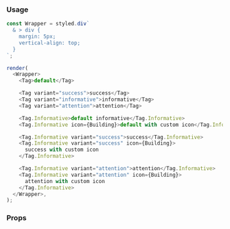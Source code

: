 ### Usage

```javascript state
const Wrapper = styled.div`
  & > div {
    margin: 5px;
    vertical-align: top;
  }
`;

render(
  <Wrapper>
    <Tag>default</Tag>

    <Tag variant="success">success</Tag>
    <Tag variant="informative">informative</Tag>
    <Tag variant="attention">attention</Tag>

    <Tag.Informative>default informative</Tag.Informative>
    <Tag.Informative icon={Building}>default with custom icon</Tag.Informative>

    <Tag.Informative variant="success">success</Tag.Informative>
    <Tag.Informative variant="success" icon={Building}>
      success with custom icon
    </Tag.Informative>

    <Tag.Informative variant="attention">attention</Tag.Informative>
    <Tag.Informative variant="attention" icon={Building}>
      attention with custom icon
    </Tag.Informative>
  </Wrapper>,
);
```

### Props

<PropsTable component="Tag" platform="web" />

